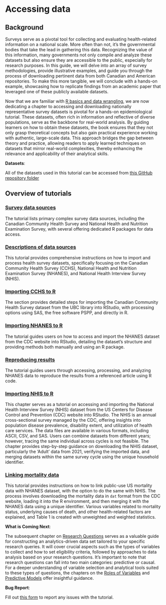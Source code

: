 # Accessing data {#access00}

## Background

Surveys serve as a pivotal tool for collecting and evaluating health-related information on a national scale. More often than not, it's the governmental bodies that take the lead in gathering this data. Recognizing the value of this information, many governments not only compile and analyze these datasets but also ensure they are accessible to the public, especially for research purposes. In this guide, we will delve into an array of survey methodologies, provide illustrative examples, and guide you through the process of downloading pertinent data from both Canadian and American repositories. To make this more tangible, we will conclude with a hands-on example, showcasing how to replicate findings from an academic paper that leveraged one of these publicly available datasets.

::: column-margin
Now that we are familiar with [R basics and data wrangling](wrangling.html), we are now dedicating a chapter to accessing and downloading nationally representative survey datasets is pivotal for a hands-on epidemiological tutorial. These datasets, often rich in information and reflective of diverse populations, serve as the backbone for real-world analysis. By guiding learners on how to obtain these datasets, the book ensures that they not only grasp theoretical concepts but also gain practical experience working with authentic, large-scale data. This approach bridges the gap between theory and practice, allowing readers to apply learned techniques on datasets that mirror real-world complexities, thereby enhancing the relevance and applicability of their analytical skills.
:::

::: callout-important
**Datasets**:

All of the datasets used in this tutorial can be accessed from [this GitHub repository folder](https://github.com/ehsanx/EpiMethods/tree/main/Data/accessing)
:::

## Overview of tutorials

### [Survey data sources](accessing1.html)

The tutorial lists primary complex survey data sources, including the Canadian Community Health Survey and National Health and Nutrition Examination Survey, with several offering dedicated R packages for data access.

### [Descriptions of data sources](accessing1i.html)

This tutorial provides comprehensive instructions on how to import and process health survey datasets, specifically focusing on the Canadian Community Health Survey (CCHS), National Health and Nutrition Examination Survey (NHANES), and National Health Interview Survey (NHIS).

### [Importing CCHS to R](accessing2.html)

The section provides detailed steps for importing the Canadian Community Health Survey dataset from the UBC library into RStudio, with processing options using SAS, the free software PSPP, and directly in R.

### [Importing NHANES to R](accessing3.html)

The tutorial guides users on how to access and import the NHANES dataset from the CDC website into RStudio, detailing the dataset's structure and providing methods both manually and using an R package.

### [Reproducing results](accessing4.html)

The tutorial guides users through accessing, processing, and analyzing NHANES data to reproduce the results from a referenced article using R code.

### [Importing NHIS to R](accessing5.html)

This chapter serves as a tutorial on accessing and importing the National Health Interview Survey (NHIS) dataset from the US Centers for Disease Control and Prevention (CDC) website into RStudio. The NHIS is an annual cross-sectional survey managed by the CDC, offering insights into population disease prevalence, disability extent, and utilization of health care services. The data files are available in various formats, including ASCII, CSV, and SAS. Users can combine datasets from different years; however, tracing the same individual across cycles is not feasible. The chapter provides step-by-step guidance on downloading the NHIS dataset, particularly the 'Adult' data from 2021, verifying the imported data, and merging datasets within the same survey cycle using the unique household identifier.

### [Linking mortality data](accessing7.html)

This tutorial provides instructions on how to link public-use US mortality data with NHANES dataset, with the option to do the same with NHIS. The process involves downloading the mortality data in `dat` format from the CDC website, loading it into the R environment, and then merging it with the NHANES data using a unique identifier. Various variables related to mortality status, underlying causes of death, and other health-related factors are explained, and Table 1 is created with unweighted and weighted statistics.

::: callout-note
**What is Coming Next**:

The subsequent chapter on [Research Questions](researchquestion.html) serves as a valuable guide for constructing an analytics-driven data set tailored to your specific research queries. It will cover crucial aspects such as the types of variables to collect and how to set eligibility criteria, followed by approaches to data analysis based on your research questions. It's important to note that research questions can fall into two main categories: predictive or causal. For a deeper understanding of variable selection and analytical tools suited to these types of questions, the chapters on the [Roles of Variables](confounding.html) and [Predictive Models](predictivefactors.html) offer insightful guidance.
:::

::: callout-warning
**Bug Report**:

Fill out [this form](https://forms.gle/YSwuiebtb1E9wjHu9) to report any issues with the tutorial.
:::
